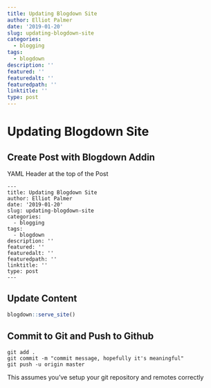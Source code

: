 ```yaml
---
title: Updating Blogdown Site
author: Elliot Palmer
date: '2019-01-20'
slug: updating-blogdown-site
categories:
  - blogging
tags:
  - blogdown
description: ''
featured: ''
featuredalt: ''
featuredpath: ''
linktitle: ''
type: post
---
```


# Updating Blogdown Site

## Create Post with Blogdown Addin

YAML Header at the top of the Post
```
---
title: Updating Blogdown Site
author: Elliot Palmer
date: '2019-01-20'
slug: updating-blogdown-site
categories:
  - blogging
tags:
  - blogdown
description: ''
featured: ''
featuredalt: ''
featuredpath: ''
linktitle: ''
type: post
---
```

## Update Content

```r
blogdown::serve_site()
```

## Commit to Git and Push to Github

```git
git add .
git commit -m "commit message, hopefully it's meaningful"
git push -u origin master
```

This assumes you've setup your git repository and remotes correctly

##